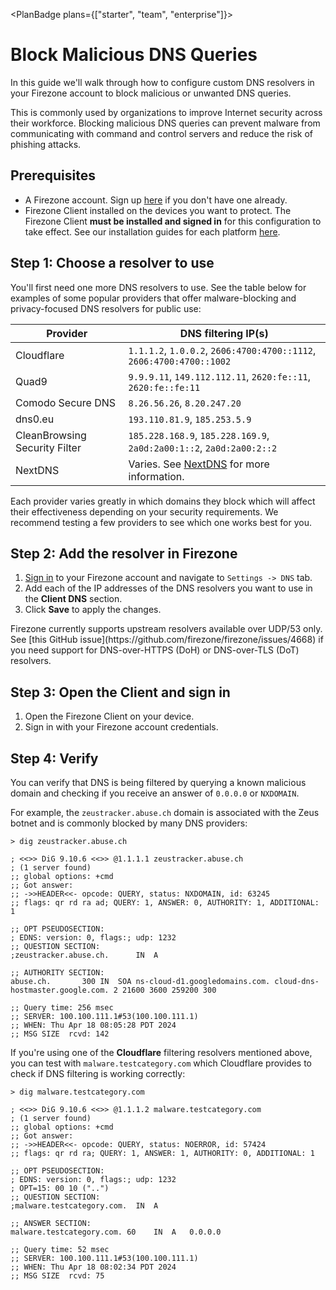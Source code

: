 
<PlanBadge plans={["starter", "team", "enterprise"]}>

# Block Malicious DNS Queries

</PlanBadge>

In this guide we'll walk through how to configure custom DNS resolvers in your
Firezone account to block malicious or unwanted DNS queries.

This is commonly used by organizations to improve Internet security across their
workforce. Blocking malicious DNS queries can prevent malware from communicating
with command and control servers and reduce the risk of phishing attacks.

## Prerequisites

- A Firezone account. Sign up [here](https://app.firezone.dev/sign_up) if you
  don't have one already.
- Firezone Client installed on the devices you want to protect. The Firezone
  Client **must be installed and signed in** for this configuration to take
  effect. See our installation guides for each platform [here](/kb/user-guides).

## Step 1: Choose a resolver to use

You'll first need one more DNS resolvers to use. See the table below for
examples of some popular providers that offer malware-blocking and
privacy-focused DNS resolvers for public use:

| Provider                      | DNS filtering IP(s)                                                  |
| ----------------------------- | -------------------------------------------------------------------- |
| Cloudflare                    | `1.1.1.2`, `1.0.0.2`, `2606:4700:4700::1112`, `2606:4700:4700::1002` |
| Quad9                         | `9.9.9.11`, `149.112.112.11`, `2620:fe::11`, `2620:fe::fe:11`        |
| Comodo Secure DNS             | `8.26.56.26`, `8.20.247.20`                                          |
| dns0.eu                       | `193.110.81.9`, `185.253.5.9`                                        |
| CleanBrowsing Security Filter | `185.228.168.9`, `185.228.169.9`, `2a0d:2a00:1::2`, `2a0d:2a00:2::2` |
| NextDNS                       | Varies. See [NextDNS](https://nextdns.io/) for more information.     |

<Alert color="warning">
  Each provider varies greatly in which domains they block which will affect
  their effectiveness depending on your security requirements. We recommend
  testing a few providers to see which one works best for you.
</Alert>

## Step 2: Add the resolver in Firezone

1. [Sign in](https://app.firezone.dev) to your Firezone account and navigate to
   `Settings -> DNS` tab.
1. Add each of the IP addresses of the DNS resolvers you want to use in the
   **Client DNS** section.
1. Click **Save** to apply the changes.

<Alert color="info">
  Firezone currently supports upstream resolvers available over UDP/53 only. See
  [this GitHub issue](https://github.com/firezone/firezone/issues/4668) if you
  need support for DNS-over-HTTPS (DoH) or DNS-over-TLS (DoT) resolvers.
</Alert>

## Step 3: Open the Client and sign in

1. Open the Firezone Client on your device.
1. Sign in with your Firezone account credentials.

## Step 4: Verify

You can verify that DNS is being filtered by querying a known malicious domain
and checking if you receive an answer of `0.0.0.0` or `NXDOMAIN`.

For example, the `zeustracker.abuse.ch` domain is associated with the Zeus
botnet and is commonly blocked by many DNS providers:

```
> dig zeustracker.abuse.ch

; <<>> DiG 9.10.6 <<>> @1.1.1.1 zeustracker.abuse.ch
; (1 server found)
;; global options: +cmd
;; Got answer:
;; ->>HEADER<<- opcode: QUERY, status: NXDOMAIN, id: 63245
;; flags: qr rd ra ad; QUERY: 1, ANSWER: 0, AUTHORITY: 1, ADDITIONAL: 1

;; OPT PSEUDOSECTION:
; EDNS: version: 0, flags:; udp: 1232
;; QUESTION SECTION:
;zeustracker.abuse.ch.		IN	A

;; AUTHORITY SECTION:
abuse.ch.		300	IN	SOA	ns-cloud-d1.googledomains.com. cloud-dns-hostmaster.google.com. 2 21600 3600 259200 300

;; Query time: 256 msec
;; SERVER: 100.100.111.1#53(100.100.111.1)
;; WHEN: Thu Apr 18 08:05:28 PDT 2024
;; MSG SIZE  rcvd: 142
```

If you're using one of the **Cloudflare** filtering resolvers mentioned above,
you can test with `malware.testcategory.com` which Cloudflare provides to check
if DNS filtering is working correctly:

```
> dig malware.testcategory.com

; <<>> DiG 9.10.6 <<>> @1.1.1.2 malware.testcategory.com
; (1 server found)
;; global options: +cmd
;; Got answer:
;; ->>HEADER<<- opcode: QUERY, status: NOERROR, id: 57424
;; flags: qr rd ra; QUERY: 1, ANSWER: 1, AUTHORITY: 0, ADDITIONAL: 1

;; OPT PSEUDOSECTION:
; EDNS: version: 0, flags:; udp: 1232
; OPT=15: 00 10 ("..")
;; QUESTION SECTION:
;malware.testcategory.com.	IN	A

;; ANSWER SECTION:
malware.testcategory.com. 60	IN	A	0.0.0.0

;; Query time: 52 msec
;; SERVER: 100.100.111.1#53(100.100.111.1)
;; WHEN: Thu Apr 18 08:02:34 PDT 2024
;; MSG SIZE  rcvd: 75
```

<SupportOptions />
